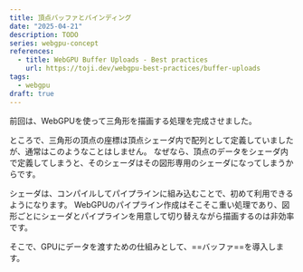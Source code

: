 ```yaml
---
title: 頂点バッファとバインディング
date: "2025-04-21"
description: TODO
series: webgpu-concept
references:
  - title: WebGPU Buffer Uploads - Best practices
    url: https://toji.dev/webgpu-best-practices/buffer-uploads
tags:
  - webgpu
draft: true
---
```


前回は、WebGPUを使って三角形を描画する処理を完成させました。

ところで、三角形の頂点の座標は頂点シェーダ内で配列として定義していましたが、通常はこのようなことはしません。
なぜなら、頂点のデータをシェーダ内で定義してしまうと、そのシェーダはその図形専用のシェーダになってしまうからです。

シェーダは、コンパイルしてパイプラインに組み込むことで、初めて利用できるようになります。
WebGPUのパイプライン作成はそこそこ重い処理であり、図形ごとにシェーダとパイプラインを用意して切り替えながら描画するのは非効率です。

そこで、GPUにデータを渡すための仕組みとして、==バッファ==を導入します。
